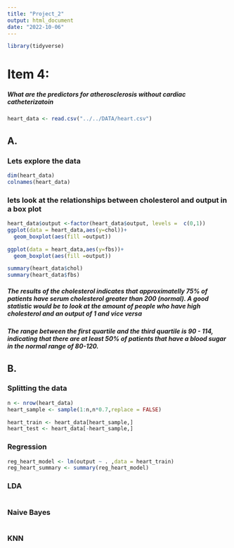 ```yaml
---
title: "Project_2"
output: html_document
date: "2022-10-06"
---
```

```r
library(tidyverse)
```


# Item 4:
##### What are the predictors for atherosclerosis without cardiac catheterizatoin
```r
heart_data <- read.csv("../../DATA/heart.csv")
```
## A.
### Lets explore the data
```r
dim(heart_data)
colnames(heart_data)
```
### lets look at the relationships between cholesterol and output in a box plot
```r
heart_data$output <-factor(heart_data$output, levels =  c(0,1))
ggplot(data = heart_data,aes(y=chol))+
  geom_boxplot(aes(fill =output))

ggplot(data = heart_data,aes(y=fbs))+
  geom_boxplot(aes(fill =output))

summary(heart_data$chol)
summary(heart_data$fbs)
```
##### The results of the cholesterol indicates that approximatelly 75% of patients have serum cholesterol greater than 200 (normal). A good statistic would be to look at the amount of people who have high cholesterol and an output of 1 and vice versa
##### The range between the first quartile and the third quartile is 90 - 114, indicating that there are at least 50% of patients that have a blood sugar in the normal range of 80-120.

## B.
### Splitting the data
```r
n <- nrow(heart_data)
heart_sample <- sample(1:n,n*0.7,replace = FALSE)

heart_train <- heart_data[heart_sample,]
heart_test <- heart_data[-heart_sample,]
```
### Regression
```r
reg_heart_model <- lm(output ~ . ,data = heart_train)
reg_heart_summary <- summary(reg_heart_model)

```
### LDA
```r

```
### Naive Bayes
```r

```
### KNN
```r

```




